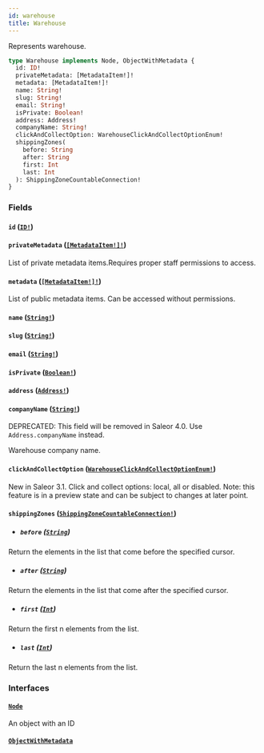 ```yaml
---
id: warehouse
title: Warehouse
---
```


Represents warehouse.

```graphql
type Warehouse implements Node, ObjectWithMetadata {
  id: ID!
  privateMetadata: [MetadataItem!]!
  metadata: [MetadataItem!]!
  name: String!
  slug: String!
  email: String!
  isPrivate: Boolean!
  address: Address!
  companyName: String!
  clickAndCollectOption: WarehouseClickAndCollectOptionEnum!
  shippingZones(
    before: String
    after: String
    first: Int
    last: Int
  ): ShippingZoneCountableConnection!
}
```

### Fields

#### `id` ([`ID!`](../../../developer/api-reference/scalars/id))

#### `privateMetadata` ([`[MetadataItem!]!`](../../../developer/api-reference/objects/metadata-item))

List of private metadata items.Requires proper staff permissions to access.

#### `metadata` ([`[MetadataItem!]!`](../../../developer/api-reference/objects/metadata-item))

List of public metadata items. Can be accessed without permissions.

#### `name` ([`String!`](../../../developer/api-reference/scalars/string))

#### `slug` ([`String!`](../../../developer/api-reference/scalars/string))

#### `email` ([`String!`](../../../developer/api-reference/scalars/string))

#### `isPrivate` ([`Boolean!`](../../../developer/api-reference/scalars/boolean))

#### `address` ([`Address!`](../../../developer/api-reference/objects/address))

#### `companyName` ([`String!`](../../../developer/api-reference/scalars/string))

<span class="badge badge--warning">DEPRECATED: This field will be removed in Saleor 4.0. Use `Address.companyName` instead.</span>

Warehouse company name.

#### `clickAndCollectOption` ([`WarehouseClickAndCollectOptionEnum!`](../../../developer/api-reference/enums/warehouse-click-and-collect-option-enum))

New in Saleor 3.1. Click and collect options: local, all or disabled. Note: this feature is in a preview state and can be subject to changes at later point.

#### `shippingZones` ([`ShippingZoneCountableConnection!`](../../../developer/api-reference/objects/shipping-zone-countable-connection))

- ##### `before` ([`String`](../../../developer/api-reference/scalars/string))

Return the elements in the list that come before the specified cursor.

- ##### `after` ([`String`](../../../developer/api-reference/scalars/string))

Return the elements in the list that come after the specified cursor.

- ##### `first` ([`Int`](../../../developer/api-reference/scalars/int))

Return the first n elements from the list.

- ##### `last` ([`Int`](../../../developer/api-reference/scalars/int))

Return the last n elements from the list.

### Interfaces

#### [`Node`](../../../developer/api-reference/interfaces/node)

An object with an ID

#### [`ObjectWithMetadata`](../../../developer/api-reference/interfaces/object-with-metadata)
